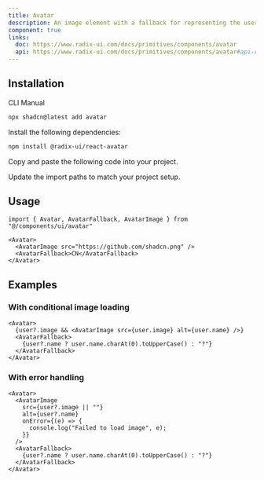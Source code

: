 ```yaml
---
title: Avatar
description: An image element with a fallback for representing the user.
component: true
links:
  doc: https://www.radix-ui.com/docs/primitives/components/avatar
  api: https://www.radix-ui.com/docs/primitives/components/avatar#api-reference
---
```


<ComponentPreview
  name="avatar-demo"
  title="Avatar"
  description="An avatar with a fallback."
/>

## Installation

<CodeTabs>

<TabsList>
  <TabsTrigger value="cli">CLI</TabsTrigger>
  <TabsTrigger value="manual">Manual</TabsTrigger>
</TabsList>
<TabsContent value="cli">

```bash
npx shadcn@latest add avatar
```

</TabsContent>

<TabsContent value="manual">

<Steps>

<Step>Install the following dependencies:</Step>

```bash
npm install @radix-ui/react-avatar
```

<Step>Copy and paste the following code into your project.</Step>

<ComponentSource name="avatar" title="components/ui/avatar.tsx" />

<Step>Update the import paths to match your project setup.</Step>

</Steps>

</TabsContent>

</CodeTabs>

## Usage

```tsx showLineNumbers
import { Avatar, AvatarFallback, AvatarImage } from "@/components/ui/avatar"
```

```tsx showLineNumbers
<Avatar>
  <AvatarImage src="https://github.com/shadcn.png" />
  <AvatarFallback>CN</AvatarFallback>
</Avatar>
```

## Examples

### With conditional image loading

```tsx showLineNumbers
<Avatar>
  {user?.image && <AvatarImage src={user.image} alt={user.name} />}
  <AvatarFallback>
    {user?.name ? user.name.charAt(0).toUpperCase() : "?"}
  </AvatarFallback>
</Avatar>
```

### With error handling

```tsx showLineNumbers
<Avatar>
  <AvatarImage 
    src={user?.image || ""} 
    alt={user?.name}
    onError={(e) => {
      console.log("Failed to load image", e);
    }}
  />
  <AvatarFallback>
    {user?.name ? user.name.charAt(0).toUpperCase() : "?"}
  </AvatarFallback>
</Avatar>
```
